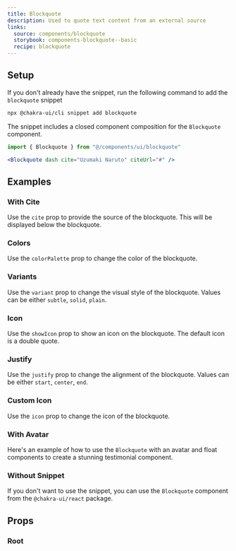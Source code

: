 ```yaml
---
title: Blockquote
description: Used to quote text content from an external source
links:
  source: components/blockquote
  storybook: components-blockquote--basic
  recipe: blockquote
---
```


<ExampleTabs name="blockquote-basic" />

## Setup

If you don't already have the snippet, run the following command to add the
`blockquote` snippet

```sh
npx @chakra-ui/cli snippet add blockquote
```

The snippet includes a closed component composition for the `Blockquote`
component.

```jsx
import { Blockquote } from "@/components/ui/blockquote"
```

```jsx
<Blockquote dash cite="Uzumaki Naruto" citeUrl="#" />
```

## Examples

### With Cite

Use the `cite` prop to provide the source of the blockquote. This will be
displayed below the blockquote.

<ExampleTabs name="blockquote-with-cite" />

### Colors

Use the `colorPalette` prop to change the color of the blockquote.

<ExampleTabs name="blockquote-with-colors" />

### Variants

Use the `variant` prop to change the visual style of the blockquote. Values can
be either `subtle`, `solid`, `plain`.

<ExampleTabs name="blockquote-with-variants" />

### Icon

Use the `showIcon` prop to show an icon on the blockquote. The default icon is a
double quote.

<ExampleTabs name="blockquote-with-icon" />

### Justify

Use the `justify` prop to change the alignment of the blockquote. Values can be
either `start`, `center`, `end`.

<ExampleTabs name="blockquote-with-justify" />

### Custom Icon

Use the `icon` prop to change the icon of the blockquote.

<ExampleTabs name="blockquote-with-custom-icon" />

### With Avatar

Here's an example of how to use the `Blockquote` with an avatar and float
components to create a stunning testimonial component.

<ExampleTabs name="blockquote-with-avatar" />

### Without Snippet

If you don't want to use the snippet, you can use the `Blockquote` component
from the `@chakra-ui/react` package.

<ExampleTabs name="blockquote-without-snippet" />

## Props

### Root

<PropTable component="Blockquote" part="Root" />
